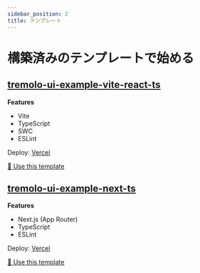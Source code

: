 ```yaml
---
sidebar_position: 2
title: テンプレート
---
```


# 構築済みのテンプレートで始める

## [tremolo-ui-example-vite-react-ts](https://github.com/m1m0zzz/tremolo-ui-example-vite-react-ts)

**Features**

- Vite
- TypeScript
- SWC
- ESLint

Deploy: [Vercel](https://tremolo-ui-example-vite-react-ts.vercel.app/)

[:octopus: Use this template](https://github.com/new?template_name=tremolo-ui-example-vite-react-ts&template_owner=m1m0zzz)


## [tremolo-ui-example-next-ts](https://github.com/m1m0zzz/tremolo-ui-example-next-ts)

**Features**

- Next.js (App Router)
- TypeScript
- ESLint

Deploy: [Vercel](https://tremolo-ui-example-next-ts.vercel.app/)

[:octopus: Use this template](https://github.com/new?template_name=tremolo-ui-example-next-ts&template_owner=m1m0zzz)
